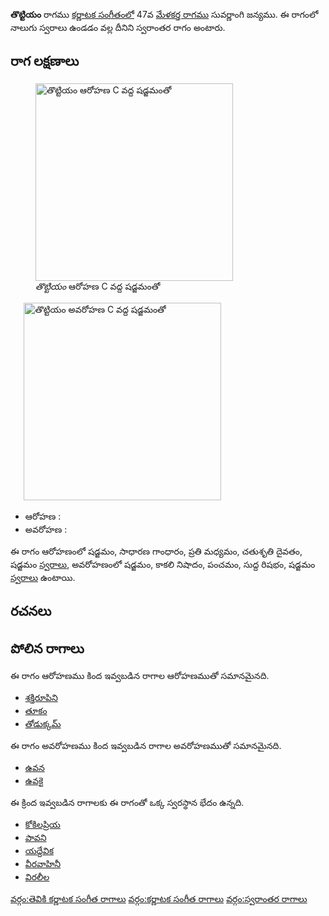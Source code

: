 {{Infobox ragam
	| name          	= తొట్టియం
	| synonym	    	= 
	| mela          	= 
	| chakra        	= 
	| janaka        	= 
	| type          	= స్వరాంతర
	| arohanam      	= {{svaraC|S|G2|M2|D2|S'}} 
	| avarohanam    	= {{svaraC|S'|N3|P|R1|S}}
	| jeeva         	=
	| chhaya        	=
	| nyasa         	=
	| vishesha      	= 
	| equivalent  		= 
}}
{{కర్ణాటక సంగీత రాగాలు}}
'''తొట్టియం''' రాగము [[కర్ణాటక సంగీతం]]లో 47వ [[మేళకర్త రాగము]] సువర్ణాంగి జన్యము.  ఈ రాగంలో నాలుగు స్వరాలు ఉండడం వల్ల దీనిని స్వరాంతర రాగం అంటారు.


==రాగ లక్షణాలు==
[[Image:tottiyam_ar_kb2wiki.png|thumb|right|316px|''తొట్టియం'' ఆరోహణ C వద్ద షడ్జమంతో]]
	[[Image:tottiyam_av_kb2wiki.png|thumb|right|316px|''తొట్టియం'' అవరోహణ C వద్ద షడ్జమంతో]]

* ఆరోహణ : {{svaraC|S|G2|M2|D2|S'}} 
* అవరోహణ : {{svaraC|S'|N3|P|R1|S}}

ఈ రాగం ఆరోహణంలో షడ్జమం, సాధారణ  గాంధారం, ప్రతి మధ్యమం, చతుశృతి దైవతం, షడ్జమం [[స్వరాలు]], అవరోహణంలో షడ్జమం, కాకలి  నిషాదం, పంచమం, సుద్ద  రిషభం, షడ్జమం [[స్వరాలు]] ఉంటాయి.

==రచనలు==



==పోలిన రాగాలు==
ఈ రాగం ఆరోహణము కింద ఇవ్వబడిన రాగాల ఆరోహణముతో సమానమైనది.
* [[శక్తిరూపిని]]
* [[తూకం]]
* [[తోడుక్కమ్]]

ఈ రాగం అవరోహణము కింద ఇవ్వబడిన రాగాల అవరోహణముతో సమానమైనది.
* [[ ఉవన]]
* [[ఉవకై]]

ఈ క్రింద ఇవ్వబడిన రాగాలకు ఈ రాగంతో ఒక్క స్వరస్థాన భేదం ఉన్నది.
* [[కోకిలప్రియ]]
* [[పావని]]
* [[యద్దేవిక]]
* [[వీరవాహినీ]]
* [[విరలీల]]



[[వర్గం:తెవికి కర్ణాటక సంగీత రాగాలు]]
[[వర్గం:కర్ణాటక సంగీత రాగాలు]]
[[వర్గం:స్వరాంతర రాగాలు]]